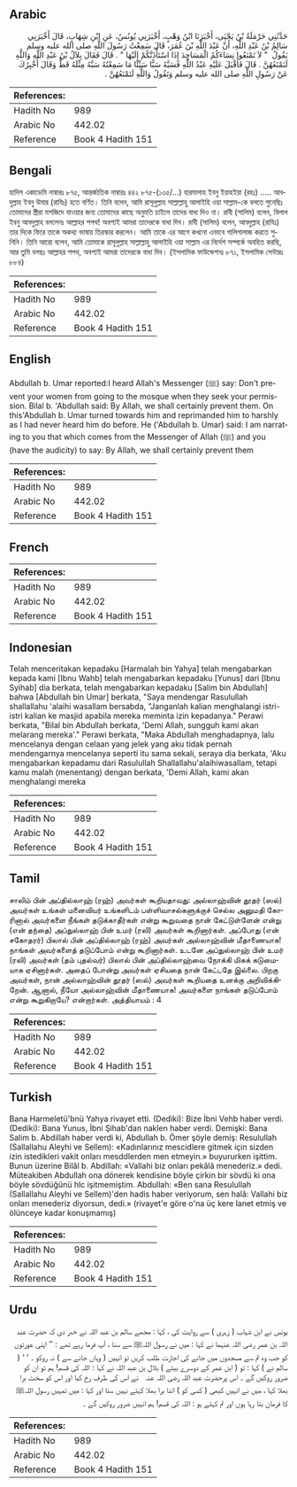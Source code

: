 ## Arabic


<div dir="rtl" lang="ar" style={{fontSize:'larger',backgroundColor:'#f8f9fa',padding:20}}>
حَدَّثَنِي حَرْمَلَةُ بْنُ يَحْيَى، أَخْبَرَنَا ابْنُ وَهْبٍ، أَخْبَرَنِي يُونُسُ، عَنِ ابْنِ شِهَابٍ، قَالَ أَخْبَرَنِي سَالِمُ بْنُ عَبْدِ اللَّهِ، أَنَّ عَبْدَ اللَّهِ بْنَ عُمَرَ، قَالَ سَمِعْتُ رَسُولَ اللَّهِ صلى الله عليه وسلم يَقُولُ ‏ "‏ لاَ تَمْنَعُوا نِسَاءَكُمُ الْمَسَاجِدَ إِذَا اسْتَأْذَنَّكُمْ إِلَيْهَا ‏"‏ ‏.‏ قَالَ فَقَالَ بِلاَلُ بْنُ عَبْدِ اللَّهِ وَاللَّهِ لَنَمْنَعُهُنَّ ‏.‏ قَالَ فَأَقْبَلَ عَلَيْهِ عَبْدُ اللَّهِ فَسَبَّهُ سَبًّا سَيِّئًا مَا سَمِعْتُهُ سَبَّهُ مِثْلَهُ قَطُّ وَقَالَ أُخْبِرُكَ عَنْ رَسُولِ اللَّهِ صلى الله عليه وسلم وَتَقُولُ وَاللَّهِ لَنَمْنَعُهُنَّ ‏.‏
</div>
<div style={{backgroundColor:'#f8f9fa',padding:20, marginBottom: 10}}><table> <thead> <tr> <th>References:</th> <th></th> </tr> </thead> <tbody><tr><td>Hadith No</td><td>989</td></tr><tr><td>Arabic No</td><td>442.02</td></tr><tr><td>Reference</td><td>Book 4 Hadith 151</td></tr></tbody></table></div>

## Bengali


<div dir="ltr" lang="bn" style={{fontSize:'larger',backgroundColor:'#f8f9fa',padding:20}}>
হাদিস একাডেমি নাম্বারঃ ৮৭৫, আন্তর্জাতিক নাম্বারঃ ৪৪২ ৮৭৫-(১৩৫/...) হারমালাহ ইবনু ইয়াহইয়া (রহঃ) ..... আবদুল্লাহ ইবনু উমার (রাযিঃ) হতে বর্ণিত। তিনি বলেন, আমি রাসূলুল্লাহ সাল্লাল্লাহু আলাইহি ওয়া সাল্লাম-কে বলতে শুনেছিঃ তোমাদের স্ত্রীরা মসজিদে যাওয়ার জন্য তোমাদের কাছে অনুমতি চাইলে তাদের বাধা দিও না। রাবী (সালিম) বলেন, বিলাল ইবনু আবদুল্লাহ বললেনঃ আল্লাহর শপথ! অবশ্যই আমরা তাদেরকে বাধা দিব। রাবী (সালিম) বলেন, আবদুল্লাহ (রাযিঃ) তার দিকে ফিরে তাকে অকথ্য ভাষায় তিরস্কার করলেন। আমি তাকে এর আগে কখনো এভাবে গালিগালাজ করতে শুনিনি। তিনি আরো বলেন, আমি তোমাকে রাসূলুল্লাহ সাল্লাল্লাহু আলাইহি ওয়া সাল্লাম এর নির্দেশ সম্পর্কে অবহিত করছি, আর তুমি বলছঃ আল্লাহর শপথ, অবশ্যই আমরা তাদেরকে বাধা দিব। (ইসলামিক ফাউন্ডেশনঃ ৮৭১, ইসলামিক সেন্টারঃ ৮৮৪)
</div>
<div style={{backgroundColor:'#f8f9fa',padding:20, marginBottom: 10}}><table> <thead> <tr> <th>References:</th> <th></th> </tr> </thead> <tbody><tr><td>Hadith No</td><td>989</td></tr><tr><td>Arabic No</td><td>442.02</td></tr><tr><td>Reference</td><td>Book 4 Hadith 151</td></tr></tbody></table></div>

## English


<div dir="ltr" lang="en" style={{fontSize:'larger',backgroundColor:'#f8f9fa',padding:20}}>
Abdullah b. Umar reported:I heard Allah's Messenger (ﷺ) say: Don't prevent your women from going to the mosque when they seek your permission. Bilal b. 'Abdullah said: By Allah, we shall certainly prevent them. On this'Abdullah b. Umar turned towards him and reprimanded him to harshly as I had never heard him do before. He ('Abdullah b. Umar) said: I am narrating to you that which comes from the Messenger of Allah (ﷺ) and you (have the audicity) to say: By Allah, we shall certainly prevent them
</div>
<div style={{backgroundColor:'#f8f9fa',padding:20, marginBottom: 10}}><table> <thead> <tr> <th>References:</th> <th></th> </tr> </thead> <tbody><tr><td>Hadith No</td><td>989</td></tr><tr><td>Arabic No</td><td>442.02</td></tr><tr><td>Reference</td><td>Book 4 Hadith 151</td></tr></tbody></table></div>

## French


<div dir="ltr" lang="fr" style={{fontSize:'larger',backgroundColor:'#f8f9fa',padding:20}}>

</div>
<div style={{backgroundColor:'#f8f9fa',padding:20, marginBottom: 10}}><table> <thead> <tr> <th>References:</th> <th></th> </tr> </thead> <tbody><tr><td>Hadith No</td><td>989</td></tr><tr><td>Arabic No</td><td>442.02</td></tr><tr><td>Reference</td><td>Book 4 Hadith 151</td></tr></tbody></table></div>

## Indonesian


<div dir="ltr" lang="id" style={{fontSize:'larger',backgroundColor:'#f8f9fa',padding:20}}>
Telah menceritakan kepadaku [Harmalah bin Yahya] telah mengabarkan kepada kami [Ibnu Wahb] telah mengabarkan kepadaku [Yunus] dari [Ibnu Syihab] dia berkata, telah mengabarkan kepadaku [Salim bin Abdullah] bahwa [Abdullah bin Umar] berkata, "Saya mendengar Rasulullah shallallahu 'alaihi wasallam bersabda, "Janganlah kalian menghalangi istri-istri kalian ke masjid apabila mereka meminta izin kepadanya." Perawi berkata, "Bilal bin Abdullah berkata, 'Demi Allah, sungguh kami akan melarang mereka'." Perawi berkata, "Maka Abdullah menghadapnya, lalu mencelanya dengan celaan yang jelek yang aku tidak pernah mendengarnya mencelanya seperti itu sama sekali, seraya dia berkata, 'Aku mengabarkan kepadamu dari Rasulullah Shallallahu'alaihiwasallam, tetapi kamu malah (menentang) dengan berkata, 'Demi Allah, kami akan menghalangi mereka
</div>
<div style={{backgroundColor:'#f8f9fa',padding:20, marginBottom: 10}}><table> <thead> <tr> <th>References:</th> <th></th> </tr> </thead> <tbody><tr><td>Hadith No</td><td>989</td></tr><tr><td>Arabic No</td><td>442.02</td></tr><tr><td>Reference</td><td>Book 4 Hadith 151</td></tr></tbody></table></div>

## Tamil


<div dir="ltr" lang="ta" style={{fontSize:'larger',backgroundColor:'#f8f9fa',padding:20}}>
சாலிம் பின் அப்தில்லாஹ் (ரஹ்) அவர்கள் கூறியதாவது: அல்லாஹ்வின் தூதர் (ஸல்) அவர்கள் உங்கள் மனைவியர் உங்களிடம் பள்ளிவாசல்களுக்குச் செல்ல அனுமதி கோரினால் அவர்களை நீங்கள் தடுக்காதீர்கள் என்று கூறுவதை நான் கேட்டுள்ளேன் என்று (என் தந்தை) அப்துல்லாஹ் பின் உமர் (ரலி) அவர்கள் கூறினார்கள். அப்போது (என் சகோதரர்) பிலால் பின் அப்தில்லாஹ் (ரஹ்) அவர்கள் அல்லாஹ்வின் மீதாணையாக! நாங்கள் அவர்களைத் தடுப்போம் என்று கூறினார்கள். உடனே அப்துல்லாஹ் பின் உமர் (ரலி) அவர்கள் (தம் புதல்வர்) பிலால் பின் அப்தில்லாஹ்வை நோக்கி மிகக் கடுமையாக ஏசினார்கள். அதைப் போன்று அவர்கள் ஏசியதை நான் கேட்டதே இல்லை. பிறகு அவர்கள், நான் அல்லாஹ்வின் தூதர் (ஸல்) அவர்கள் கூறியதை உனக்கு அறிவிக்கிறேன். ஆனால், நீயோ அல்லாஹ்வின் மீதாணையாக! அவர்களை நாங்கள் தடுப்போம் என்று கூறுகிறாயே? என்றார்கள். அத்தியாயம் : 4
</div>
<div style={{backgroundColor:'#f8f9fa',padding:20, marginBottom: 10}}><table> <thead> <tr> <th>References:</th> <th></th> </tr> </thead> <tbody><tr><td>Hadith No</td><td>989</td></tr><tr><td>Arabic No</td><td>442.02</td></tr><tr><td>Reference</td><td>Book 4 Hadith 151</td></tr></tbody></table></div>

## Turkish


<div dir="ltr" lang="tr" style={{fontSize:'larger',backgroundColor:'#f8f9fa',padding:20}}>
Bana Harmeletü'bnü Yahya rivayet etti. (Dediki): Bize İbni Vehb haber verdi. (Dediki): Bana Yunus, İbni Şihab'dan naklen haber verdi. Demişki: Bana Salim b. Abdillah haber verdi ki, Abdullah b. Ömer şöyle demiş: Resulullah (Sallallahu Aleyhi ve Sellem): «Kadınlarınız mescidlere gitmek için sizden izin istedikleri vakit onları mesddlerden men etmeyin.» buyururken işittim. Bunun üzerine Bilâl b. Abdillah: «Vallahi biz onları pekâlâ menederiz.» dedi. Müteakiben Abdullah ona dönerek kendisine böyle çirkin bir sövdü ki ona böyle sövdüğünü hlc işitmemiştim. Abdullah: «Ben sana Resulullah (Sallallahu Aleyhi ve Sellem)'den hadis haber veriyorum, sen halâ: Vallahi biz onları menederiz diyorsun, dedi.» (rivayet'e göre o'na üç kere lanet etmiş ve ölünceye kadar konuşmamış)
</div>
<div style={{backgroundColor:'#f8f9fa',padding:20, marginBottom: 10}}><table> <thead> <tr> <th>References:</th> <th></th> </tr> </thead> <tbody><tr><td>Hadith No</td><td>989</td></tr><tr><td>Arabic No</td><td>442.02</td></tr><tr><td>Reference</td><td>Book 4 Hadith 151</td></tr></tbody></table></div>

## Urdu


<div dir="rtl" lang="ur" style={{fontSize:'larger',backgroundColor:'#f8f9fa',padding:20}}>
یونس نے ابن شہاب ( زہری ) سے روایت کی ، کہا : مجھے سالم بن عبد اللہ نے خبر دی کہ حضرت عبد اللہ بن عمر رضی اللہ عنہما نے کہا : میں نے رسول اللہﷺ سے سنا ، آپ فرما رہے تھے : ’’ اپنی عورتوں کو جب وہ تم سے مسجدوں میں جانے کی اجازت طلب کریں تو انہیں ( وہاں جانے سے ) نہ روکو ۔ ‘ ‘ ( سالم نے ) کہا : تو ( ابن عمر کے دوسرے بیٹے ) بلال بن عبد اللہ نے کہا : اللہ کی قسم! ہم تو ان کو ضرور روکیں گے ۔ اس پرحضرت عبد اللہ ‌رضی ‌اللہ ‌عنہ ‌ ‌ نے اس کی طرف رخ کیا اور اس کو سخت برا بھلا کہا ، میں نے انہیں کبھی ( کسی کو ) اتنا برا بھلا کہتے نہیں سنا اور کہا : میں تمہیں رسول اللہﷺ کا فرمان بتا رہا ہوں اور تم کہتے ہو : اللہ کی قسم! ہم انہیں ضرور روکیں گے ۔
</div>
<div style={{backgroundColor:'#f8f9fa',padding:20, marginBottom: 10}}><table> <thead> <tr> <th>References:</th> <th></th> </tr> </thead> <tbody><tr><td>Hadith No</td><td>989</td></tr><tr><td>Arabic No</td><td>442.02</td></tr><tr><td>Reference</td><td>Book 4 Hadith 151</td></tr></tbody></table></div>